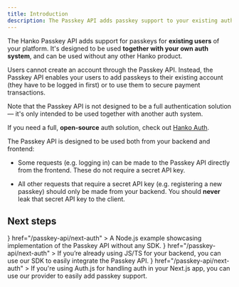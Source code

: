 ```yaml
---
title: Introduction
description: The Passkey API adds passkey support to your existing auth system.
---
```


The Hanko Passkey API adds support for passkeys for **existing users** of your platform. It's designed to be used **together with your own auth system**, and can be used without any other Hanko product.

Users cannot create an account through the Passkey API. Instead, the Passkey API enables your users to add passkeys to their existing account (they have to be logged in first) or to use them to secure
payment transactions.

<Tip>
Note that the Passkey API is not designed to be a full authentication solution — it's only intended to be used together with another auth system.

If you need a full, **open-source** auth solution, check out [Hanko Auth](/introduction).

</Tip>

The Passkey API is designed to be used both from your backend and frontend:

- Some requests (e.g. logging in) can be made to the Passkey API directly from the frontend. These do not require a secret API key.

- All other requests that require a secret API key (e.g. registering a new passkey) should only be made from your backend. You should **never** leak that secret API key to the client.

## Next steps

<CardGroup cols={2}>
  <Card
    title="Example implementation"
    icon={
      <svg
        xmlns="http://www.w3.org/2000/svg"
        class="icon icon-tabler icon-tabler-brand-nodejs"
        width="24"
        height="24"
        viewBox="0 0 24 24"
        strokeWidth="2"
        stroke="currentColor"
        fill="none"
        strokeLinecap="round"
        strokeLinejoin="round"
      >
        <path stroke="none" d="M0 0h24v24H0z" fill="none" />
        <path d="M9 9v8.044a2 2 0 0 1 -2.996 1.734l-1.568 -.9a3 3 0 0 1 -1.436 -2.561v-6.635a3 3 0 0 1 1.436 -2.56l6 -3.667a3 3 0 0 1 3.128 0l6 3.667a3 3 0 0 1 1.436 2.561v6.634a3 3 0 0 1 -1.436 2.56l-6 3.667a3 3 0 0 1 -3.128 0" />
        <path d="M17 9h-3.5a1.5 1.5 0 0 0 0 3h2a1.5 1.5 0 0 1 0 3h-3.5" />
      </svg>
    }
    href="/passkey-api/next-auth"
  >
    A Node.js example showcasing implementation of the Passkey API without any SDK.
  </Card>
  <Card
    title="JavaScript/TypeScript SDK"
    icon={
      <svg
        xmlns="http://www.w3.org/2000/svg"
        class="icon icon-tabler icon-tabler-brand-typescript"
        width="24"
        height="24"
        viewBox="0 0 24 24"
        strokeWidth="2"
        stroke="currentColor"
        fill="none"
        strokeLinecap="round"
        strokeLinejoin="round"
      >
        <path stroke="none" d="M0 0h24v24H0z" fill="none" />
        <path d="M15 17.5c.32 .32 .754 .5 1.207 .5h.543c.69 0 1.25 -.56 1.25 -1.25v-.25a1.5 1.5 0 0 0 -1.5 -1.5a1.5 1.5 0 0 1 -1.5 -1.5v-.25c0 -.69 .56 -1.25 1.25 -1.25h.543c.453 0 .887 .18 1.207 .5" />
        <path d="M9 12h4" />
        <path d="M11 12v6" />
        <path d="M21 19v-14a2 2 0 0 0 -2 -2h-14a2 2 0 0 0 -2 2v14a2 2 0 0 0 2 2h14a2 2 0 0 0 2 -2z" />
      </svg>
    }
    href="/passkey-api/next-auth"
  >
  If you’re already using JS/TS for your backend, you can use our SDK to easily integrate the Passkey API.
  </Card>
  <Card
    title="Next.js with Auth.js"
    icon={
      <svg
        xmlns="http://www.w3.org/2000/svg"
        className="icon icon-tabler icon-tabler-brand-nextjs"
        width="30"
        height="30"
        viewBox="0 0 30 30"
        strokeWidth="2"
        stroke="currentColor"
        fill="none"
        strokeLinecap="round"
        strokeLinejoin="round"
      >
        <path stroke="none" d="M0 0h24v24H0z" fill="none"></path>
        <path d="M9 15v-6l7.745 10.65a9 9 0 1 1 2.255 -1.993"></path>
        <path d="M15 12v-3"></path>
      </svg>
    }
    href="/passkey-api/next-auth"
  >
    If you're using Auth.js for handling auth in your Next.js app, you can use
    our provider to easily add passkey support.
  </Card>
</CardGroup>

